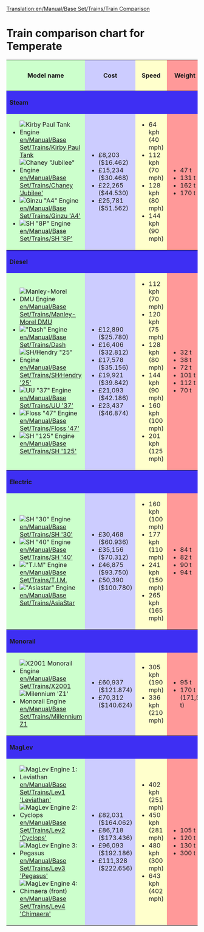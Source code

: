 [[Translation:en/Manual/Base Set/Trains/Train Comparison]]
=Train comparison chart for Temperate=
<table width="100%" bgcolor="white">
<tr><th style="background: #ccffcc">Model name</th><th style="background: #ccccff">Cost</th><th style="background: #ffffcc">Speed</th><th style="background: #ff9999">Weight</th><th style="background: #ffffcc">Power</th><th style="background: #ccccff">Running Costs / year</th><th style="background: #ccffcc">Designed</th><th style="background: #ccffcc">Lifespan</th><th style="background: #ff9999">Capacity</th></tr>
<tr><th colspan="9" style="background: #3e2ff3" align="left">Steam</th></tr>
<tr><td style="background: #ccffcc">
*[[File:en/Manual/Base Set/Trains/Kirbypaultank.png|Kirby Paul Tank Engine]] [[en/Manual/Base Set/Trains/Kirby Paul Tank]]
*[[File:en/Manual/Base Set/Trains/Chaneyjubilee.png|Chaney "Jubilee" Engine]] [[en/Manual/Base Set/Trains/Chaney 'Jubilee']]
*[[File:en/Manual/Base Set/Trains/Ginzua4.png|Ginzu "A4" Engine]] [[en/Manual/Base Set/Trains/Ginzu 'A4']]
*[[File:en/Manual/Base Set/Trains/Sh8p.png|SH "8P" Engine]] [[en/Manual/Base Set/Trains/SH '8P']]
</td><td style="background: #ccccff">
*£8,203 ($16.462)
*£15,234 ($30.468)
*£22,265 ($44.530)
*£25,781 ($51.562)
</td><td style="background: #ffffcc">
*64 kph (40 mph)
*112 kph (70 mph)
*128 kph (80 mph)
*144 kph (90 mph)
</td>
<td style="background: #ff9999">
*47 t
*131 t
*162 t
*170 t
</td><td style="background: #ffffcc">
*300 hp (223 kW)
*1,000 hp (746 kW)
*1,200 hp (895 kW)
*1,600 hp (1.193 kW)
</td>
</td><td style="background: #ccccff">
*£820 ($1.640)
*£1,968 ($3.936)
*£2,296 ($4.592)
*£2,132 ($4.264)
</td>
</td><td style="background: #ccffcc">
*1929
*1934
*1935
*1954
</td>
</td><td style="background: #ccffcc">
*15
*21
*20
*23
</td>
</td><td style="background: #ff9999">
*N/A
*N/A
*N/A
*N/A
</td>
</tr>
<tr><th colspan="9" style="background: #3e2ff3" align="left">Diesel</th></tr>
<tr><td style="background: #ccffcc">
*[[File:en/Manual/Base Set/Trains/Manleymoreldmu.png|Manley-Morel DMU Engine]] [[en/Manual/Base Set/Trains/Manley-Morel DMU]]
*[[File:en/Manual/Base Set/Trains/Dash.png|"Dash" Engine]] [[en/Manual/Base Set/Trains/Dash]]
*[[File:en/Manual/Base Set/Trains/Shhendry25.png|SH/Hendry "25" Engine]] [[en/Manual/Base Set/Trains/SH∕Hendry '25']]
*[[File:en/Manual/Base Set/Trains/Uu37.png|UU "37" Engine]] [[en/Manual/Base Set/Trains/UU '37']]
*[[File:en/Manual/Base Set/Trains/Floss47.png|Floss "47" Engine]] [[en/Manual/Base Set/Trains/Floss '47']]
*[[File:en/Manual/Base Set/Trains/Sh125.png|SH "125" Engine]] [[en/Manual/Base Set/Trains/SH '125']]
</td><td style="background: #ccccff">
*£12,890 ($25.780)
*£16,406 ($32.812)
*£17,578 ($35.156)
*£19,921 ($39.842)
*£21,093 ($42.186)
*£23,437 ($46.874)
</td><td style="background: #ffffcc">
*112 kph (70 mph)
*120 kph (75 mph)
*128 kph (80 mph)
*144 kph (90 mph)
*160 kph (100 mph)
*201 kph (125 mph)
</td>
<td style="background: #ff9999">
*32 t
*38 t
*72 t
*101 t
*112 t
*70 t
</td><td style="background: #ffffcc">
*600 hp (447 kW)
*700 hp (523 kW)
*1,250 hp (932 kW)
*1,750 hp (1.305 kW)
*2,580 hp (1.924 kW)
*4,500 hp (3.356 kW)
</td>
</td><td style="background: #ccccff">
*£1,278 ($2.556)
*£1,066 ($2.132)
*£1,447 ($2.894)
*£1,828 ($3.656)
*£2,132 ($4.264)
*£2,894 ($5.788)
</td>
</td><td style="background: #ccffcc">
*1957
*1984
*1962
*1959
*1963
*1978
</td>
</td><td style="background: #ccffcc">
*12
*15
*18
*20
*22
*20
</td>
</td><td style="background: #ff9999">
*76 passengers
*80 passengers
*N/A
*N/A
*N/A
*8 bags of mail
</td>
</tr>
<tr><th colspan="9" style="background: #3e2ff3" align="left">Electric</th></tr>
<tr><td style="background: #ccffcc">
*[[File:en/Manual/Base Set/Trains/Sh30.png|SH "30" Engine]] [[en/Manual/Base Set/Trains/SH '30']]
*[[File:en/Manual/Base Set/Trains/Sh40.png|SH "40" Engine]] [[en/Manual/Base Set/Trains/SH '40']]
*[[File:en/Manual/Base Set/Trains/Tim.png|"T.I.M" Engine]] [[en/Manual/Base Set/Trains/T.I.M.]]
*[[File:en/Manual/Base Set/Trains/Asiastar.png|"Asiastar" Engine]] [[en/Manual/Base Set/Trains/AsiaStar]]
</td><td style="background: #ccccff">
*£30,468 ($60.936)
*£35,156 ($70.312)
*£46,875 ($93.750)
*£50,390 ($100.780)
</td><td style="background: #ffffcc">
*160 kph (100 mph)
*177 kph (110 mph)
*241 kph (150 mph)
*265 kph (165 mph)
</td>
<td style="background: #ff9999">
*84 t
*82 t
*90 t
*94 t
</td><td style="background: #ffffcc">
*3,600 hp (4.827 kW)
*5,000 hp (6.704 kW)
*7,000 hp (5.220 kW)
*8,000 hp (5.966 kW)
</td>
</td><td style="background: #ccccff">
*£2,531 ($5.062)
*£2,882 ($5.764)
*£3,374 ($6.748)
*£3,514 ($7.028)
</td>
</td><td style="background: #ccffcc">
*1965
*1973
*1984
*1992
</td>
</td><td style="background: #ccffcc">
*23
*23
*25
*25
</td>
</td><td style="background: #ff9999">
*N/A
*N/A
*N/A
*N/A
</td>
</tr>


<tr><th colspan="9" style="background: #3e2ff3" align="left">Monorail</th></tr>
<tr><td style="background: #ccffcc">
*[[File:en/Manual/Base Set/Trains/X2001.png|X2001 Monorail Engine]] [[en/Manual/Base Set/Trains/X2001]]
*[[File:en/Manual/Base Set/Trains/Millenniumz1.png|Milennium 'Z1' Monorail Engine]] [[en/Manual/Base Set/Trains/Millennium Z1]]
</td><td style="background: #ccccff">
*£60,937 ($121.874)
*£70,312 ($140.624)
</td><td style="background: #ffffcc">
*305 kph (190 mph)
*336 kph (210 mph)
</td>
<td style="background: #ff9999">
*95 t
*170 t (171,5 t)
</td><td style="background: #ffffcc">
*9,000 hp (6.618 kW)
*10,000hp (7.353 kW)
</td>
</td><td style="background: #ccccff">
*£3,234 ($6.468)
*£3,374 ($6.748)
</td>
</td><td style="background: #ccffcc">
*1999
*1995
</td>
</td><td style="background: #ccffcc">
*20
*20
</td>
</td><td style="background: #ff9999">
*N/A
*25 passengers
</td>
</tr>
<tr><th colspan="9" style="background: #3e2ff3" align="left">MagLev</th></tr>
<tr><td style="background: #ccffcc">
*[[File:en/Manual/Base Set/Trains/Lev1leviathan.png|MagLev Engine 1: Leviathan]] [[en/Manual/Base Set/Trains/Lev1 'Leviathan']]
*[[File:en/Manual/Base Set/Trains/Lev2cyclops.png|MagLev Engine 2: Cyclops]] [[en/Manual/Base Set/Trains/Lev2 'Cyclops']]
*[[File:en/Manual/Base Set/Trains/Lev3pegasus.png|MagLev Engine 3: Pegasus]] [[en/Manual/Base Set/Trains/Lev3 'Pegasus']]
*[[File:en/Manual/Base Set/Trains/Lev4chimaerarhead.png|MagLev Engine 4: Chimaera (front)]] [[en/Manual/Base Set/Trains/Lev4 'Chimaera']]
</td><td style="background: #ccccff">
*£82,031 ($164.062)
*£86,718 ($173.436)
*£96,093 ($192.186)
*£111,328 ($222.656)
</td><td style="background: #ffffcc">
*402 kph (251 mph)
*450 kph (281 mph)
*480 kph (300 mph)
*643 kph (402 mph)
</td>
<td style="background: #ff9999">
*105 t
*120 t
*130 t
*300 t
</td><td style="background: #ffffcc">
*10,000 hp (7.457 kW)
*12,000 hp (8.948 kW)
*15,000 hp (11.185 kW)
*20,000 hp (14.914 kW)
</td>
</td><td style="background: #ccccff">
*£3,515 ($7.030)
*£3,557 ($7.114)
*£3,571 ($7.142)
*£3,584 ($7.168)
</td>
</td><td style="background: #ccffcc">
*2020
*2028
*2035
*2038
</td>
</td><td style="background: #ccffcc">
*20
*20
*20
*20
</td>
</td><td style="background: #ff9999">
*N/A
*N/A
*N/A
*N/A
</td>
</tr>

</table>
